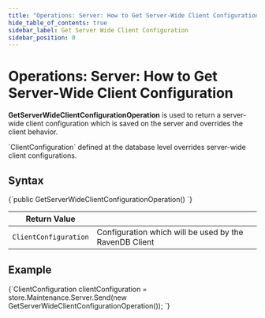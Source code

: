 ---
title: "Operations: Server: How to Get Server-Wide Client Configuration"
hide_table_of_contents: true
sidebar_label: Get Server Wide Client Configuration
sidebar_position: 0
---




# Operations: Server: How to Get Server-Wide Client Configuration
<LanguageSwitcher supportedLanguages={supportedLanguages} />
<LanguageContent language="csharp">


**GetServerWideClientConfigurationOperation** is used to return a server-wide client configuration which is saved on the server and overrides the client behavior. 

<Admonition type="note" title="">
`ClientConfiguration` defined at the database level overrides server-wide client configurations.
</Admonition>

## Syntax

<TabItem value="config_1_0" label="config_1_0">
<CodeBlock language="csharp">
{`public GetServerWideClientConfigurationOperation()
`}
</CodeBlock>
</TabItem>

| Return Value | |
| ------------- | ---- |
| `ClientConfiguration` | Configuration which will be used by the RavenDB Client |

## Example

<TabItem value="config_1_2" label="config_1_2">
<CodeBlock language="csharp">
{`ClientConfiguration clientConfiguration =
    store.Maintenance.Server.Send(new GetServerWideClientConfigurationOperation());
`}
</CodeBlock>
</TabItem>


</LanguageContent>

<!---
- [How to put Server-Wide client configuration?](../../../../client-api/operations/server-wide/configuration/put-serverwide-client-configuration)
- [How to get client configuration?](../../../../client-api/operations/maintenance/configuration/get-client-configuration)
- [How to put client configuration?](../../../../client-api/operations/maintenance/configuration/put-client-configuration)

-->